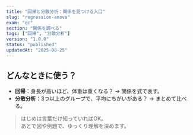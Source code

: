 ```yaml
---
title: "回帰と分散分析：関係を見つける入口"
slug: "regression-anova"
exam: "qc"
section: "関係を調べる"
tags: ["回帰", "分散分析"]
version: "1.0.0"
status: "published"
updatedAt: "2025-08-25"
---
```


## どんなときに使う？
- **回帰**：身長が高いほど、体重は重くなる？ → 関係を式で表す。
- **分散分析**：3つ以上のグループで、平均にちがいがある？ → まとめて比べる。

> はじめは言葉だけ知っていればOK。  
> あとで図や例題で、ゆっくり理解を深めます。
